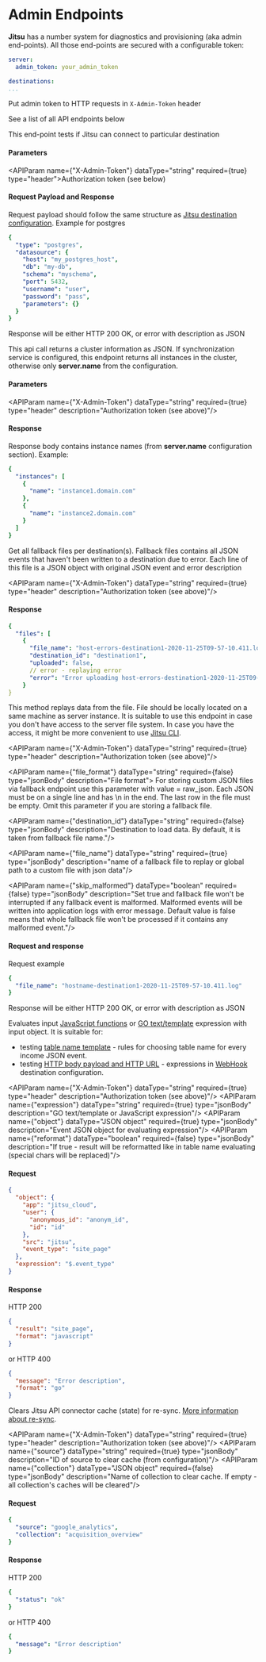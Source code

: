 # Admin Endpoints

**Jitsu** has a number system for diagnostics and provisioning (aka admin end-points). All those end-points
are secured with a configurable token:

```yaml
server:
  admin_token: your_admin_token

destinations:
...
```

<Hint>
    Put admin token to HTTP requests in <code inline={true}>X-Admin-Token</code> header
</Hint>


See a list of all API endpoints below

<APIMethod method="POST" path="/api/v1/destinations/test" title="Destinations test connection"/>

This end-point tests if Jitsu can connect to particular destination

<h4>Parameters</h4>

<APIParam name={"X-Admin-Token"} dataType="string" required={true} type="header">Authorization token (see below)</APIParam>

<h4>Request Payload and Response</h4>

Request payload should follow the same structure as [Jitsu destination configuration](/docs/destinations-configuration).
Example for postgres

```yaml
{
  "type": "postgres",
  "datasource": {
    "host": "my_postgres_host",
    "db": "my-db",
    "schema": "myschema",
    "port": 5432,
    "username": "user",
    "password": "pass",
    "parameters": {}
  }
}
```

Response will be either HTTP 200 OK, or error with description as JSON

<APIMethod method="GET" path="/api/v1/cluster"/>

This api call returns a cluster information as JSON. If synchronization service is configured, this endpoint returns all instances in the cluster,
otherwise only **server.name** from the configuration.

<h4>Parameters</h4>

<APIParam name={"X-Admin-Token"} dataType="string" required={true} type="header" description="Authorization token (see above)"/>

<h4>Response</h4>

Response body contains instance names (from **server.name** configuration section). Example:

```yaml
{
  "instances": [
    {
      "name": "instance1.domain.com"
    },
    {
      "name": "instance2.domain.com"
    }
  ]
}
```

<APIMethod method="GET" path="/api/v1/fallback?destination_ids=id1,id2"/>

Get all fallback files per destination(s). Fallback files contains all JSON events that
haven't been written to a destination due to error. Each line of this file is a JSON object
with original JSON event and error description

<APIParam name={"X-Admin-Token"} dataType="string" required={true} type="header" description="Authorization token (see above)"/>
<APIParam name="destination_id" dataType="string" required={true} type="queryString" description="comma-separated array of destination ids strings"/>

<h4>Response</h4>

```yaml
{
  "files": [
    {
      "file_name": "host-errors-destination1-2020-11-25T09-57-10.411.log",
      "destination_id": "destination1",
      "uploaded": false,
      // error - replaying error
      "error": "Error uploading host-errors-destination1-2020-11-25T09-57-10.411.log wrong format"
    }
}
```

<APIMethod method="POST" path="/api/v1/replay"/>

This method replays data from the file. File should be locally located on a same
machine as server instance. It is suitable to use this endpoint in case you don't have access to the server file system.
In case you have the access, it might be more convenient to use [Jitsu CLI](/docs/other-features/cli).

<APIParam name={"X-Admin-Token"} dataType="string" required={true} type="header" description="Authorization token (see above)"/>

<APIParam name={"file_format"} dataType="string" required={false} type="jsonBody" description="File format">
    For storing custom JSON files via fallback endpoint use this parameter with value = raw_json. Each JSON must be on a single
    line and has \n in the end. The last row in the file must be empty. Omit this parameter if you are storing a fallback file.
</APIParam>

<APIParam name={"destination_id"} dataType="string" required={false} type="jsonBody" description="Destination to load data. By default, it is taken from fallback file name."/>

<APIParam name={"file_name"} dataType="string" required={true} type="jsonBody" description="name of a fallback file to replay or global path to a custom file with json data"/>

<APIParam name={"skip_malformed"} dataType="boolean" required={false} type="jsonBody" description="Set true and fallback file won't be interrupted if any fallback event is malformed. Malformed events will be written into application logs with error message. Default value is false means that whole fallback file won't be processed if it contains any malformed event."/>

<h4>Request and response</h4>

Request example

```yaml
{
  "file_name": "hostname-destination1-2020-11-25T09-57-10.411.log"
}
```

Response will be either HTTP 200 OK, or error with description as JSON


<APIMethod method="POST" path="/api/v1/templates/evaluate"/>

Evaluates input [JavaScript functions](/docs/configuration/javascript-functions) or [GO text/template](https://golang.org/pkg/text/template/) expression with input object. It is suitable for:
* testing [table name template](/docs/configuration/table-names-and-filters) - rules for choosing table name for every income JSON event.
* testing [HTTP body payload and HTTP URL](https://jitsu.com/docs/destinations-configuration/webhook#webhook-configuration-parameters) - expressions in [WebHook](https://jitsu.com/docs/destinations-configuration/webhook) destination configuration.

<APIParam name={"X-Admin-Token"} dataType="string" required={true} type="header" description="Authorization token (see above)"/>
<APIParam name={"expression"} dataType="string" required={true} type="jsonBody" description="GO text/template or JavaScript expression"/>
<APIParam name={"object"} dataType="JSON object" required={true} type="jsonBody" description="Event JSON object for evaluating expression"/>
<APIParam name={"reformat"} dataType="boolean" required={false} type="jsonBody" description="If true - result will be reformatted like in table name evaluating (special chars will be replaced)"/>

<h4>Request</h4>

```json
{
  "object": {
    "app": "jitsu_cloud",
    "user": {
      "anonymous_id": "anonym_id",
      "id": "id"
    },
    "src": "jitsu",
    "event_type": "site_page"
  },
  "expression": "$.event_type"
}
```

<h4>Response</h4>

HTTP 200
```json
{
  "result": "site_page",
  "format": "javascript"
}
```

or HTTP 400
```json
{
  "message": "Error description",
  "format": "go"
}
```

<APIMethod method="POST" path="/api/v1/sources/clear_cache"/>

Clears Jitsu API connector cache (state) for re-sync. [More information about re-sync](/docs/sources-configuration#resync).

<APIParam name={"X-Admin-Token"} dataType="string" required={true} type="header" description="Authorization token (see above)"/>
<APIParam name={"source"} dataType="string" required={true} type="jsonBody" description="ID of source to clear cache (from configuration)"/>
<APIParam name={"collection"} dataType="JSON object" required={false} type="jsonBody" description="Name of collection to clear cache. If empty - all collection's caches will be cleared"/>

<h4>Request</h4>

```yaml
{
  "source": "google_analytics",
  "collection": "acquisition_overview"
}
```

<h4>Response</h4>

HTTP 200
```yaml
{
  "status": "ok"
}
```

or HTTP 400
```yaml
{
  "message": "Error description"
}
```